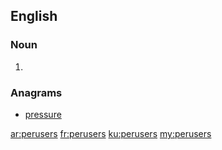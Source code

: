 ==English==

===Noun===
{{head|en}}

# {{plural of|peruser}}

===Anagrams===
* [[pressure#English|pressure]]

[[ar:perusers]]
[[fr:perusers]]
[[ku:perusers]]
[[my:perusers]]